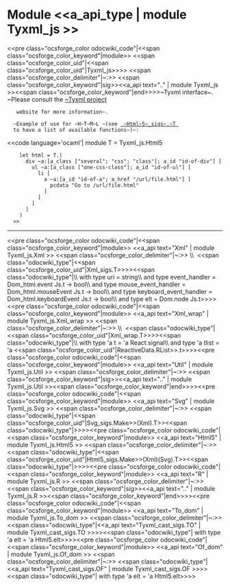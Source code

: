 =Module <<a_api_type | module Tyxml_js >> =
<<pre class="ocsforge_color odocwiki_code"|<<span class="ocsforge_color_keyword"|module>> <<span class="ocsforge_color_uid"|<<span class="ocsforge_color_uid"|Tyxml_js>>>> <<span class="ocsforge_color_delimiter"|~:>> <<span class="ocsforge_color_keyword"|sig>><<a_api text=".." | module Tyxml_js >><<span class="ocsforge_color_keyword"|end>>>>~Tyxml interface~. ~Please consult the [[ https://ocsigen.org/tyxml/ | ~Tyxml project ]] 
    website for more information~.


   ~Example of use for ~H~T~M~L ~(see [[ https://ocsigen.org/tyxml/dev/api/Html5_sigs.T | ~Html~5~_sigs~.~T ]]
   to have a list of available functions~)~:


   
<<code language='ocaml'|     module T = Tyxml_js.Html5
     let html = T.(
       div ~a:[a_class ["several"; "css"; "class"]; a_id "id-of-div"] [
         ul ~a:[a_class ["one-css-class"]; a_id "id-of-ul"] [
           li [
             a ~a:[a_id "id-of-a"; a_href "/url/file.html"] [
               pcdata "Go to /url/file.html"
             ]
           ]
         ]
       ]
     )
   >>


----
<<pre class="ocsforge_color odocwiki_code"|<<span class="ocsforge_color_keyword"|module>> <<a_api text="Xml" | module Tyxml_js.Xml >> <<span class="ocsforge_color_delimiter"|~:>> \\  <<span class="odocwiki_type"|<<span class="ocsforge_color_uid"|Xml_sigs.T>>>><<span class="odocwiki_type"|\\  with type uri = string\\   and type event_handler = Dom_html.event Js.t -> bool\\   and type mouse_event_handler = Dom_html.mouseEvent Js.t -> bool\\   and type keyboard_event_handler = Dom_html.keyboardEvent Js.t -> bool\\   and type elt = Dom.node Js.t>>>><<pre class="ocsforge_color odocwiki_code"|<<span class="ocsforge_color_keyword"|module>> <<a_api text="Xml_wrap" | module Tyxml_js.Xml_wrap >> <<span class="ocsforge_color_delimiter"|~:>> \\  <<span class="odocwiki_type"|<<span class="ocsforge_color_uid"|Xml_wrap.T>>>><<span class="odocwiki_type"|\\  with type 'a t = 'a React.signal\\   and type 'a tlist = 'a <<span class="ocsforge_color_uid"|ReactiveData.RList>>.t>>>><<pre class="ocsforge_color odocwiki_code"|<<span class="ocsforge_color_keyword"|module>> <<a_api text="Util" | module Tyxml_js.Util >> <<span class="ocsforge_color_delimiter"|~:>> <<span class="ocsforge_color_keyword"|sig>><<a_api text=".." | module Tyxml_js.Util >><<span class="ocsforge_color_keyword"|end>>>><<pre class="ocsforge_color odocwiki_code"|<<span class="ocsforge_color_keyword"|module>> <<a_api text="Svg" | module Tyxml_js.Svg >> <<span class="ocsforge_color_delimiter"|~:>> <<span class="odocwiki_type"|<<span class="ocsforge_color_uid"|Svg_sigs.Make>>(Xml).T>><<span class="odocwiki_type"|>>>><<pre class="ocsforge_color odocwiki_code"|<<span class="ocsforge_color_keyword"|module>> <<a_api text="Html5" | module Tyxml_js.Html5 >> <<span class="ocsforge_color_delimiter"|~:>> <<span class="odocwiki_type"|<<span class="ocsforge_color_uid"|Html5_sigs.Make>>(Xml)(Svg).T>><<span class="odocwiki_type"|>>>><<pre class="ocsforge_color odocwiki_code"|<<span class="ocsforge_color_keyword"|module>> <<a_api text="R" | module Tyxml_js.R >> <<span class="ocsforge_color_delimiter"|~:>> <<span class="ocsforge_color_keyword"|sig>><<a_api text=".." | module Tyxml_js.R >><<span class="ocsforge_color_keyword"|end>>>><<pre class="ocsforge_color odocwiki_code"|<<span class="ocsforge_color_keyword"|module>> <<a_api text="To_dom" | module Tyxml_js.To_dom >> <<span class="ocsforge_color_delimiter"|~:>> <<span class="odocwiki_type"|<<a_api text="Tyxml_cast_sigs.TO" | module Tyxml_cast_sigs.TO >>>><<span class="odocwiki_type"| with type 'a elt = 'a Html5.elt>>>><<pre class="ocsforge_color odocwiki_code"|<<span class="ocsforge_color_keyword"|module>> <<a_api text="Of_dom" | module Tyxml_js.Of_dom >> <<span class="ocsforge_color_delimiter"|~:>> <<span class="odocwiki_type"|<<a_api text="Tyxml_cast_sigs.OF" | module Tyxml_cast_sigs.OF >>>><<span class="odocwiki_type"| with type 'a elt = 'a Html5.elt>>>>